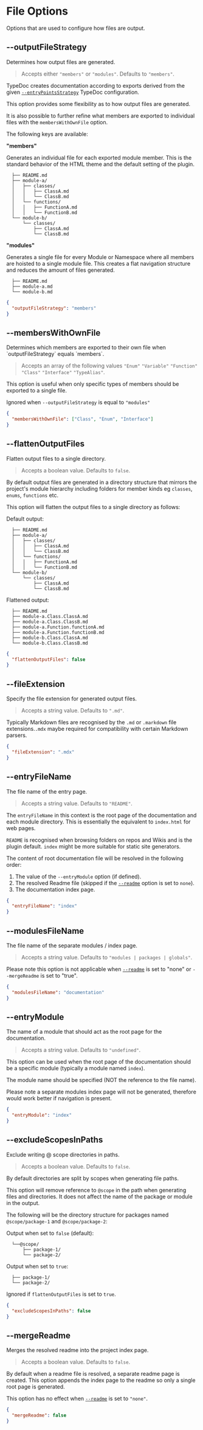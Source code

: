 
# File Options

Options that are used to configure how files are output.

## --outputFileStrategy

<Callout emoji="💡">Determines how output files are generated.</Callout>

> Accepts either `"members"` or `"modules"`. Defaults to `"members"`.

TypeDoc creates documentation according to exports derived from the given [`--entryPointsStrategy`](https://typedoc.org/options/input/#entrypointstrategy) TypeDoc configuration.

This option provides some flexibility as to how output files are generated.

It is also possible to further refine what members are exported to individual files with the `membersWithOwnFile` option.

The following keys are available:

**"members"**

Generates an individual file for each exported module member. This is the standard behavior of the HTML theme and the default setting of the plugin.

```
  ├── README.md
  ├── module-a/
  │   ├── classes/
  │   │   ├── ClassA.md
  │   │   └── ClassB.md
  │   └── functions/
  │   │   ├── FunctionA.md
  │   │   └── FunctionB.md
  └── module-b/
      └── classes/
          ├── ClassA.md
          └── ClassB.md
```

**"modules"**

Generates a single file for every Module or Namespace where all members are hoisted to a single module file. This creates a flat navigation structure and reduces the amount of files generated.

```
  ├── README.md
  ├── module-a.md
  └── module-b.md
```

```json filename="typedoc.json"
{
  "outputFileStrategy": "members"
}
```

## --membersWithOwnFile

<Callout emoji="💡">
  Determines which members are exported to their own file when
  `outputFileStrategy` equals `members`.
</Callout>

> Accepts an array of the following values `"Enum"` `"Variable"` `"Function"` `"Class"` `"Interface"` `"TypeAlias"`.

This option is useful when only specific types of members should be exported to a single file.

Ignored when `--outputFileStrategy` is equal to `"modules"`

```json filename="typedoc.json"
{
  "membersWithOwnFile": ["Class", "Enum", "Interface"]
}
```

## --flattenOutputFiles

<Callout emoji="💡">Flatten output files to a single directory.</Callout>

> Accepts a boolean value. Defaults to `false`.

By default output files are generated in a directory structure that mirrors the project's module hierarchy including folders for member kinds eg `classes`, `enums`, `functions` etc.

This option will flatten the output files to a single directory as follows:

Default output:

```
  ├── README.md
  ├── module-a/
  │   ├── classes/
  │   │   ├── ClassA.md
  │   │   └── ClassB.md
  │   └── functions/
  │   │   ├── FunctionA.md
  │   │   └── FunctionB.md
  └── module-b/
      └── classes/
          ├── ClassA.md
          └── ClassB.md
```

Flattened output:

```
  ├── README.md
  ├── module-a.Class.ClassA.md
  ├── module-a.Class.ClassB.md
  ├── module-a.Function.functionA.md
  ├── module-a.Function.functionB.md
  ├── module-b.Class.ClassA.md
  └── module-b.Class.ClassB.md
```

```json filename="typedoc.json"
{
  "flattenOutputFiles": false
}
```

## --fileExtension

<Callout emoji="💡">
  Specify the file extension for generated output files.
</Callout>

> Accepts a string value. Defaults to `".md"`.

Typically Markdown files are recognised by the `.md` or `.markdown` file extensions.`.mdx` maybe required for compatibility with certain Markdown parsers.

```json filename="typedoc.json"
{
  "fileExtension": ".mdx"
}
```

## --entryFileName

<Callout emoji="💡">The file name of the entry page.</Callout>

> Accepts a string value. Defaults to `"README"`.

The `entryFileName` in this context is the root page of the documentation and each module directory.
This is essentially the equivalent to `index.html` for web pages.

`README` is recognised when browsing folders on repos and Wikis and is the plugin default. `index` might be more suitable for static site generators.

The content of root documentation file will be resolved in the following order:

1. The value of the `--entryModule` option (if defined).
2. The resolved Readme file (skipped if the [`--readme`](https://typedoc.org/options/input/#readme) option is set to `none`).
3. The documentation index page.

```json filename="typedoc.json"
{
  "entryFileName": "index"
}
```

## --modulesFileName

<Callout emoji="💡">
  The file name of the separate modules / index page.
</Callout>

> Accepts a string value. Defaults to `"modules | packages | globals"`.

Please note this option is not applicable when [`--readme`](https://typedoc.org/options/input/#readme) is set to "none" or `--mergeReadme` is set to "true".

```json filename="typedoc.json"
{
  "modulesFileName": "documentation"
}
```

## --entryModule

<Callout emoji="💡">
  The name of a module that should act as the root page for the documentation.
</Callout>

> Accepts a string value. Defaults to `"undefined"`.

This option can be used when the root page of the documentation should be a specific module (typically a module named `index`).

The module name should be specified (NOT the reference to the file name).

Please note a separate modules index page will not be generated, therefore would work better if navigation is present.

```json filename="typedoc.json"
{
  "entryModule": "index"
}
```

## --excludeScopesInPaths

<Callout emoji="💡">Exclude writing @ scope directories in paths.</Callout>

> Accepts a boolean value. Defaults to `false`.

By default directories are split by scopes when generating file paths.

This option will remove reference to `@scope` in the path when generating files and directories. It does not affect the name of the package or module in the output.

The following will be the directory structure for packages named `@scope/package-1` and `@scope/package-2`:

Output when set to `false` (default):

```
  └──@scope/
      ├── package-1/
      └── package-2/
```

Output when set to `true`:

```
  ├── package-1/
  └── package-2/
```

Ignored if `flattenOutputFiles` is set to `true`.

```json filename="typedoc.json"
{
  "excludeScopesInPaths": false
}
```

## --mergeReadme

<Callout emoji="💡">
  Merges the resolved readme into the project index page.
</Callout>

> Accepts a boolean value. Defaults to `false`.

By default when a readme file is resolved, a separate readme page is created.
This option appends the index page to the readme so only a single root page is generated.

This option has no effect when [`--readme`](https://typedoc.org/options/input/#readme) is set to `"none"`.

```json filename="typedoc.json"
{
  "mergeReadme": false
}
```
